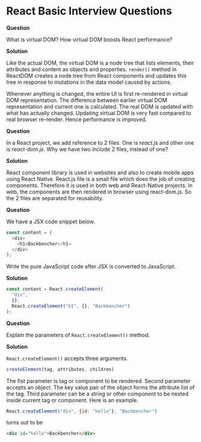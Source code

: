 

<Layout>
<SEO title="React Basic Interview Questions" />
<JSLayout>

# React Basic Interview Questions

**Question**

What is virtual DOM? How virtual DOM boosts React performance?

**Solution**

Like the actual DOM, the virtual DOM is a node tree that lists elements, their attributes and content as objects and properties. `render()` method in ReactDOM creates a node tree from React components and updates this tree in response to mutations in the data model caused by actions.

Whenever anything is changed, the entire UI is first re-rendered in virtual DOM representation. The difference between earlier virtual DOM representation and current one is calculated. The real DOM is updated with what has actually changed. Updating virtual DOM is very fast compared to real browser re-render. Hence performance is improved.

**Question**

In a React project, we add reference to 2 files. One is _react.js_ and other one is _react-dom.js_. Why we have two include 2 files, instead of one?

**Solution**

React component library is used in websites and also to create mobile apps using React Native. React.js file is a small file which does the job of creating components. Therefore it is used in both web and React-Native projects. In web, the components are then rendered in browser using react-dom.js. So the 2 files are separated for reusability.

**Question**

We have a JSX code snippet below.

```javascript
const content = (
  <div>
    <h1>Backbencher</h1>
  </div>
);
```

Write the pure JavaScript code after JSX is converted to JavaScript.

**Solution**

```javascript
const content = React.createElement(
  "div",
  {},
  React.createElement("h1", {}, "Backbencher")
);
```

**Question**

Explain the parameters of `React.createElement()` method.

**Solution**

`React.createElement()` accepts three arguments.

```javascript
createElement(tag, attributes, children)
```

The fist parameter is tag or component to be rendered. Second parameter accepts an object. The key value pair of the object forms the attribute list of the tag. Third parameter can be a string or other component to be nested inside current tag or component. Here is an example.

```javascript
React.createElement("div", {id: "hello"}, "Backbencher")
```

turns out to be

```html
<div id="hello">Backbencher</div>
```

</JSLayout>
</Layout>
